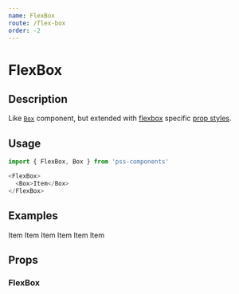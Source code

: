 ```yaml
---
name: FlexBox
route: /flex-box
order: -2
---
```



# FlexBox

## Description

Like [`Box`](#/box) component, but extended with [flexbox](https://developer.mozilla.org/en-US/docs/Web/CSS/CSS_Flexible_Box_Layout) specific [prop styles](https://github.com/exah/pss/blob/master/docs/api.md#flex).


## Usage

```js
import { FlexBox, Box } from 'pss-components'
```

```js
<FlexBox>
  <Box>Item</Box>
</FlexBox>
```


## Examples

<Playground>
  <FlexBox>
    <Box outline='debug' order={0}>
      Item
    </Box>
    <Box outline='debug' order={1} flex='1'>
      Item
    </Box>
    <Box outline='debug' order={2}>
      Item
    </Box>
  </FlexBox>
</Playground>

<Playground>
  <FlexBox justifyContent='space-between'>
    <Box outline='debug' order={0}>
      Item
    </Box>
    <Box outline='debug' order={1}>
      Item
    </Box>
    <Box outline='debug' order={2}>
      Item
    </Box>
  </FlexBox>
</Playground>

## Props

### FlexBox

<PropsTable of={FlexBox} />
